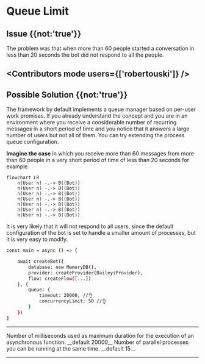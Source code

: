 

# Queue Limit

## Issue {{not:'true'}}
The problem was that when more than 60 people started a conversation in less than 20 seconds the bot did not respond to all the people.

<Contributors mode users={['robertouski']} />
---

## Possible Solution {{not:'true'}}

The framework by default implements a queue manager based on per-user work promises.
If you already understand the concept and you are in an environment where you receive a considerable number of recurring messages in a short period of time and you notice that it answers a large number of users but not all of them. You can try extending the process queue configuration.

__Imagine the case__ in which you receive more than 60 messages from more than 60 people in a very short period of time of less than 20 seconds for example

```mermaid
flowchart LR
    n(User n) -.-> B((Bot))
    n(User n) -.-> B((Bot))
    n(User n) -.-> B((Bot))
    n(User n) -.-> B((Bot))
    n(User n) -.-> B((Bot))
    n(User n) -.-> B((Bot))
    n(User n) -.-> B((Bot))
```
It is very likely that it will not respond to all users, since the default configuration of the bot is set to handle a smaller amount of processes, but it is very easy to modify.

```bash {{ title: 'app.ts' }}
const main = async () => {

    await createBot({
        database: new MemoryDB(),
        provider: createProvider(BaileysProvider),
        flow: createFlow([...])
    }, {
        queue: {
            timeout: 20000, //👌
            concurrencyLimit: 50 //👌
        }
    })
}
```
----
<Properties>
  <Property name="timeout" type="number">
 Number of milliseconds used as maximum duration for the execution of an asynchronous function. __default 20000__
  </Property>
  <Property name="concurrencyLimit" type="number">
 Number of parallel processes you can be running at the same time. __default 15__
  </Property>

</Properties>

---

<Guides />

<Resources />